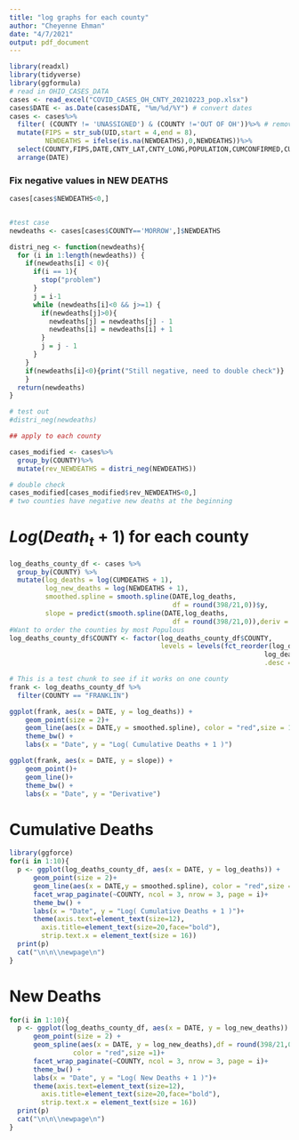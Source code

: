 ```yaml
---
title: "log graphs for each county"
author: "Cheyenne Ehman"
date: "4/7/2021"
output: pdf_document
---
```


```r
library(readxl)
library(tidyverse)
library(ggformula)
# read in OHIO_CASES_DATA
cases <- read_excel("COVID_CASES_OH_CNTY_20210223_pop.xlsx")
cases$DATE <- as.Date(cases$DATE, "%m/%d/%Y") # convert dates
cases <- cases%>%
  filter( (COUNTY != 'UNASSIGNED') & (COUNTY !='OUT OF OH'))%>% # remove UNASSIGNED and OUT OF OH data
  mutate(FIPS = str_sub(UID,start = 4,end = 8),
         NEWDEATHS = ifelse(is.na(NEWDEATHS),0,NEWDEATHS))%>%
  select(COUNTY,FIPS,DATE,CNTY_LAT,CNTY_LONG,POPULATION,CUMCONFIRMED,CUMDEATHS,NEWDEATHS,NEWCONFIRMED) %>%
  arrange(DATE)
```

### Fix negative values in NEW DEATHS

```r
cases[cases$NEWDEATHS<0,]


#test case
newdeaths <- cases[cases$COUNTY=='MORROW',]$NEWDEATHS

distri_neg <- function(newdeaths){
  for (i in 1:length(newdeaths)) {
    if(newdeaths[i] < 0){
      if(i == 1){
        stop("problem")
      }
      j = i-1
      while (newdeaths[i]<0 && j>=1) {
        if(newdeaths[j]>0){
          newdeaths[j] = newdeaths[j] - 1
          newdeaths[i] = newdeaths[i] + 1
        }
        j = j - 1
      }
    }
    if(newdeaths[i]<0){print("Still negative, need to double check")}
    }
  return(newdeaths)
}

# test out
#distri_neg(newdeaths)

## apply to each county

cases_modified <- cases%>%
  group_by(COUNTY)%>%
  mutate(rev_NEWDEATHS = distri_neg(NEWDEATHS))

# double check
cases_modified[cases_modified$rev_NEWDEATHS<0,]
# two counties have negative new deaths at the beginning

```


# $Log(Death_t + 1)$ for each county

```r
log_deaths_county_df <- cases %>%
  group_by(COUNTY) %>%
  mutate(log_deaths = log(CUMDEATHS + 1),
         log_new_deaths = log(NEWDEATHS + 1),
         smoothed.spline = smooth.spline(DATE,log_deaths,
                                         df = round(398/21,0))$y,
         slope = predict(smooth.spline(DATE,log_deaths,
                                         df = round(398/21,0)),deriv = 1)$y)
#Want to order the counties by most Populous
log_deaths_county_df$COUNTY <- factor(log_deaths_county_df$COUNTY,
                                      levels = levels(fct_reorder(log_deaths_county_df$COUNTY,
                                                                log_deaths_county_df$POPULATION,max,
                                                                .desc = TRUE)))
```

```r
# This is a test chunk to see if it works on one county
frank <- log_deaths_county_df %>%
  filter(COUNTY == "FRANKLIN") 

ggplot(frank, aes(x = DATE, y = log_deaths)) + 
    geom_point(size = 2)+ 
    geom_line(aes(x = DATE,y = smoothed.spline), color = "red",size = 1)+ 
    theme_bw() + 
    labs(x = "Date", y = "Log( Cumulative Deaths + 1 )")

ggplot(frank, aes(x = DATE, y = slope)) + 
    geom_point()+ 
    geom_line()+ 
    theme_bw() + 
    labs(x = "Date", y = "Derivative")
```


# Cumulative Deaths

```r
library(ggforce)
for(i in 1:10){
  p <- ggplot(log_deaths_county_df, aes(x = DATE, y = log_deaths)) + 
      geom_point(size = 2)+ 
      geom_line(aes(x = DATE,y = smoothed.spline), color = "red",size = 1)+ 
      facet_wrap_paginate(~COUNTY, ncol = 3, nrow = 3, page = i)+ 
      theme_bw() + 
      labs(x = "Date", y = "Log( Cumulative Deaths + 1 )")+
      theme(axis.text=element_text(size=12),
        axis.title=element_text(size=20,face="bold"),
        strip.text.x = element_text(size = 16))
  print(p)
  cat("\n\n\\newpage\n")
}
```

# New Deaths

```r
for(i in 1:10){
  p <- ggplot(log_deaths_county_df, aes(x = DATE, y = log_new_deaths)) +
      geom_point(size = 2) +
      geom_spline(aes(x = DATE, y = log_new_deaths),df = round(398/21,0),
                color = "red",size =1)+
      facet_wrap_paginate(~COUNTY, ncol = 3, nrow = 3, page = i)+
      theme_bw() +
      labs(x = "Date", y = "Log( New Deaths + 1 )")+
      theme(axis.text=element_text(size=12),
        axis.title=element_text(size=20,face="bold"),
        strip.text.x = element_text(size = 16))
  print(p)
  cat("\n\n\\newpage\n")
}
```
